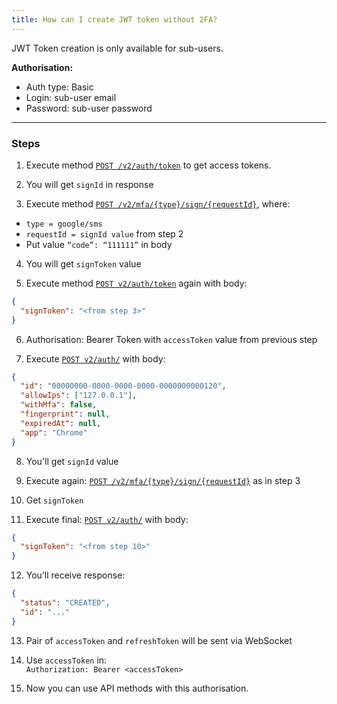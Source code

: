 ```yaml
---
title: How can I create JWT token without 2FA?
---
```


JWT Token creation is only available for sub-users.

**Authorisation:**

- Auth type: Basic  
- Login: sub-user email  
- Password: sub-user password

---

### Steps

1. Execute method [`POST /v2/auth/token`](/api-reference/endpoint/v2-auth-token) to get access tokens.

2. You will get `signId` in response  

3. Execute method [`POST /v2/mfa/{type}/sign/{requestId}`](/api-reference/endpoint/verify-mfa), where:
- `type = google/sms`
- `requestId = signId value` from step 2
- Put value `“code”: “111111”` in body

4. You will get `signToken` value

5. Execute method [`POST v2/auth/token`](/api-reference/endpoint/v2-auth-token) again with body:

```json
{
  "signToken": "<from step 3>"
}
```

6. Authorisation: Bearer Token with `accessToken` value from previous step

7. Execute [`POST v2/auth/`](/api-reference/endpoint/v2-auth) with body:

```json
{
  "id": "00000000-0000-0000-0000-0000000000120",
  "allowIps": ["127.0.0.1"],
  "withMfa": false,
  "fingerprint": null,
  "expiredAt": null,
  "app": "Chrome"
}
```

8. You'll get `signId` value

9. Execute again: [`POST /v2/mfa/{type}/sign/{requestId}`](/api-reference/endpoint/verify-mfa) as in step 3

10. Get `signToken`

11. Execute final: [`POST v2/auth/`](/api-reference/endpoint/v2-auth) with body:

```json
{
  "signToken": "<from step 10>"
}
```

12. You’ll receive response:

```json
{
  "status": "CREATED",
  "id": "..."
}
```

13. Pair of `accessToken` and `refreshToken` will be sent via WebSocket

14. Use `accessToken` in:  
    `Authorization: Bearer <accessToken>`

15. Now you can use API methods with this authorisation.